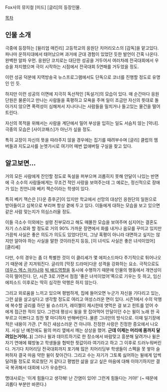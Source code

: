 Fox사의 뮤지컬 [미드] [글리]의 등장인물.

[[목차]]

== 인물 소개 ==

극중에 등장하는 [윌리엄 매킨리] 고등학교의 응원단 치어리오스의 [감독]을 맡고있다. 파나마 운하지대에서 태어났으며 과거에 군대 경험이 있었던 듯한 발언이 간혹 나온다.
완벽한 알파 우먼. 응원단 코치로는 대단한 성공을 거두어서 여러차례 전국대회에서 우승을 차지했으며 극이 시작하는 시점에서 전국대회 5연패를 거두었을 정도.

이런 성공 덕분에 지역방송국 뉴스프로그램에서도 단독으로 코너를 진행할 정도로 유명인 인 듯.

하지만 이런 성공의 이면에 지극히 독선적인 [독설가]의 모습이 있다. 매 순간마다 응원단원은 물론이고 만나는 사람들을 혹평하고 모욕을 주며 일이 조금만 자신의 뜻대로 돌아가지 않으면 폭력성이 심해져서 지나다니는 사람들을 밀치거나 들고있는 물건을 떨어트린다. 

자신의 목적을 위해서는 사람을 계단에서 밀어 부상을 입히는 일도 서슴치 않는 [악녀]. 극중의 모습은  [사이코패스]가 아닌가 싶을 정도.

특히 교장이 자신의 뜻을 따라주지 않을 경우에는 집기를 때려부수며 [글리] 클럽의 멤버들과 지도교사를 눈엣가시로 여기어 매번 없애버릴 구실을 찾고 있다.

== 알고보면... ==
거의 모든 사람에게 잔인할 정도로 독설을 퍼부으며 괴롭히지 못해 안달이 나있는 반면에 극 소수의 사람들에게는 무조건 적인 사랑을 보여주는데 그 예로는, 정신적으로 장애가 있는 친언니와 베키 잭슨이라는 학생이 있다. 

특히 베키 잭슨은 [다운 증후군]이 있지만 학교에서 선망의 대상인 응원단의 일원으로 받아들이고 심복으로 부리며 항상 곁에 두고 있다. 이들에게 대하는 모습을 보고 있으면 같은 사람 맞는지가 의심스러울 정도.

이들 극소수 이외에는 설령 친부모라고 해도 매몰찬 모습을 보여주며 심지어는 결혼도 자기 스스로와 할 정도로 거의 90% 가까운 장면에서 화를 내거나 음모를 꾸미고 있지만 가끔씩 사실은 좋은 의도가 의도도 있었다던지, 그냥 혹평이 아니라 대면하고 싶지는 않지만 알아야 하는 사실을 말한 것이라든지 등등, [이 녀석도 사실은 좋은 녀석이었어] [클리셰]

다만, 수의 경우는 좀 더 특별한 것이 이 클리셰가 몇 에피소드마다 주기적으로 튀어나오기 때문에 곧 지겨워진다. 글리의 [막장 드라마]다운 성격을 강화하는 요소. 극적으로도 [[데우스 엑스 마키나]]와 [[빅 배드]]역할을 동시에 수행하기 때문에 인물의 행동에서 개연성이 극히 떨어진다. 단, 시즌 3로 가면서 점점 '좋은 녀석이었어'쪽으로 기우는 듯 하고, 임신 에피소드 이후로는 딱히 심각한 악행은 하지 않는다.

그리고 외로움을 느끼고 있으며 평범하게, 집에 들어오면 누군가 자신을 기다리고 있는, 그런 삶을 살고싶다고 생각할 정도로 여리고 여성스러운 면이 있다. 시즌1에서 수의 악행에 복수할 궁리를 하던 윌 슈스터가, 레이첼이 제시한테 엿먹은 걸 보고 힌트를 얻어 수에게 접근한 적이 있다. 그런데 평상시 윌을 못 잡아먹어 안달이던 수는 윌이 노래 한 곡 부르고 이쁘다고 칭찬 몇 마디하자 반해버린다..물론 그녀만의 방식으로. 이때 일기장에 적은 내용이 가관. [* 하긴 새삼스러운 건 아니야. 진정한 사랑은 진정한 증오에서 나오지. 사실 난 예전에도 윌의 머리 옆에서 깨는 상상을 했어. '''근데 이제는 머리에 몸까지 달려있는거야(..)'''] 그러나 윌과 데이트하기로 한 장소에서 바람맞고 흥분해 달려가나 윌은 자기 연애에 훼방놓고 학생들을 협박한 죗값이라 여기라고 하고 그 이후로 드러누워버린다. 거기다 치어리딩 전국대회까지 포기해 많은 치어리딩부 학생들이 스펙을 못 쌓아 슬퍼하자 결국 마음 약한 윌이 찾아간다. 그리고 수는 자기가 그토록 싫어하는 윌에게 덥썩 달려들 정도로 외로웠던 거 같다고 평범한 삶을 살고 싶은 마음에 대해 이야기하지만 결국 복귀해서 대회에 나가 우승한다.

명대사로는 '이게 힘들다고 생각해! 난 간염이 있어! 그런게 힘들다는 거야!' (~ 때문에 괴롭다 부분만 바뀐다.)

